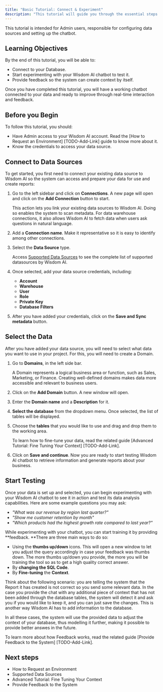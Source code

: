 ```yaml
---
title: "Basic Tutorial: Connect & Experiment"
description: "This tutorial will guide you through the essential steps to connect your data source to the Wisdom AI platform and begin testing your chatbot capabilities."
---
```


This tutorial is intended for Admin users, responsible for configuring data sources and setting up the chatbot.

## Learning Objectives

By the end of this tutorial, you will be able to:

- Connect to your Database.
- Start experimenting with your Wisdom AI chatbot to test it.
- Provide feedback so the system can create context by itself.

Once you have completed this tutorial, you will have a working chatbot connected to your data and ready to improve through real-time interaction and feedback.

## Before you Begin

To follow this tutorial, you should:

- Have Admin access to your Wisdom AI account. Read the [How to Request an Environment] [TODO-Add-Link] guide to know more about it.
- Know the credentials to access your data source.

## Connect to Data Sources

To get started, you first need to connect your existing data source to Wisdom AI so the system can access and prepare your data for use and create reports:

1. Go to the left sidebar and click on **Connections**. A new page will open and click on the **Add Connection** button to start.

   <Note>
     This action lets you link your existing data sources to Wisdom AI. Doing so enables the system to scan metadata. For data warehouse connections, it also allows Wisdom AI to fetch data when users ask questions in natural language.
   </Note>
2. Add a **Connection name**. Make it representative so it is easy to identify among other connections.
3. Select the **Data Source** type.

   <Info>
     Access <u>Supported Data Sources</u> to see the complete list of supported datasources by Wisdom AI.
   </Info>
4. Once selected, add your data source credentials, including:
   - **Account**
   - **Warehouse**
   - **User**
   - **Role**
   - **Private Key**
   - **Database Filters**
5. After you have added your credentials, click on the **Save and Sync metadata** button.

## Select the Data

After you have added your data source, you will need to select what data you want to use in your project. For this, you will need to create a Domain.

1. Go to **Domains**, in the left side bar.

   <Note>
     A Domain represents a logical business area or function, such as Sales, Marketing, or Finance. Creating well-defined domains makes data more accessible and relevant to business users.
   </Note>
2. Click on the **Add Domain** button. A new window will open.
3. Enter the **Domain name** and a **Description** for it.
4. **Select the database** from the dropdown menu. Once selected, the list of tables will be displayed.
5. Choose the **tables** that you would like to use and drag and drop them to the working area.

   <Note>
     To learn how to fine-tune your data, read the related guide [Advanced Tutorial: Fine Tuning Your Context] [TODO-Add-Link].
   </Note>
6. Click on **Save and continue**. Now you are ready to start testing Wisdom AI chatbot to retrieve information and generate reports about your business.

## Start Testing

Once your data is set up and selected, you can begin experimenting with your Wisdom AI chatbot to see it in action and test its data analysis capabilities. Here are some example questions you may ask:

- _"What was our revenue by region last quarter?"_
- _"Show me customer retention by month"_
- _"Which products had the highest growth rate compared to last year?"_

While experimenting with your chatbot, you can start training it by providing \*\*feedback. \*\*There are three main ways to do so:

- Using the **thumbs up/down** icons. This will open a new window to let you adjust the query accordingly in case your feedback was thumbs down. The more thumbs up/down you provide, the more you will be training the tool so as to get a high quality correct answer.
- By **changing the SQL Code**.
- By **Fine-tuning** the **Context**.

Think about the following scenario: you are telling the system that the Report it has created is not correct so you send some relevant data. In the case you provide the chat with any additional piece of context that has not been added through the database tables, the system will detect it and ask you if you would like to keep it, and you can just save the changes. This is another way Wisdom AI has to add information to the database.

In all these cases, the system will use the provided data to adjust the context of your database, thus modelling it further, making it possible to provide better answes in the future.

To learn more about how Feedback works, read the related guide [Provide Feedback to the System] [TODO-Add-Link].

## Next steps

- How to Request an Environment
- Supported Data Sources
- Advanced Tutorial: Fine Tuning Your Context
- Provide Feedback to the System